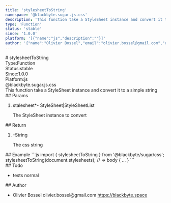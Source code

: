 ```yaml
---
title: 'stylesheetToString'
namespace: '@blackbyte.sugar.js.css'
description: 'This function take a StyleSheet instance and convert it to a simple string'
type: 'Function'
status: 'stable'
since: '1.0.0'
platform: '[{"name":"js","description":""}]'
author: '{"name":"Olivier Bossel","email":"olivier.bossel@gmail.com","url":"https://blackbyte.space"}'
---
```

<div class="docmap -mdx">
# stylesheetToString
<div class="docmap_metas">
<div class="docmap_type"><span class="docmap_type-label">Type:</span><span class="docmap_type-value">Function</span></div>
<div class="docmap_status"><span class="docmap_status-label">Status:</span><span class="docmap_status-value -stable">stable</span></div>
<div class="docmap_since"><span class="docmap_since-label">Since:</span><span class="docmap_since-value">1.0.0</span></div>
<div class="docmap_platform"><span class="docmap_platform-label">Platform:</span><span class="docmap_platform-value -js">js</span></div>
</div>
<div class="docmap_namespace">@blackbyte.sugar.js.css</div>
<div class="docmap_description typo-lead typo-format">
This function take a StyleSheet instance and convert it to a simple string
</div>
<div class="docmap_params">
## Params
<ol class="docmap_list">
<li class="docmap_item">
<span class="docmap_name">stalesheet<span class="docmap_required">*</span></span><span class="docmap_default">-</span> <span class="docmap_type">StyleSheet&vert;StyleSheetList</span>
<p class="docmap_description">The StyleSheet instance to convert</p>
</li>
</ol>
</div>
<div class="docmap_return">
## Return
<ol class="docmap_list">
<li class="docmap_item">
<span class="docmap_default">-</span><span class="docmap_type">String</span>
<p class="docmap_description">The css string</p>
</li>
</ol>
</div>
<div class="docmap_examples">
## Example
<s-code language="js" header>
```js
import { stylesheetToString } from '@blackbyte/sugar/css';
stylesheetToString(document.stylesheets); // => body { ... }
```
</s-code>
</div>
<div class="docmap_todo">
## Todo
<ul class="docmap_list">
<li class="docmap_item">
<span class="docmap_description">tests</span>
<span class="docmap_priority -normal">normal</span>
</li>
</ul>
</div>
<div class="docmap_author">
## Author
<ul class="docmap_list">
<li class="docmap_item">
<span class="docmap_name">Olivier Bossel</span>
<span class="docmap_email">olivier.bossel@gmail.com</span>
<a href="https://blackbyte.space" target="_blank" class="docmap_url">https://blackbyte.space</a>
</li>
</ul>
</div>
</div>